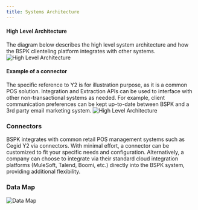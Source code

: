 ```yaml
---
title: Systems Architecture
---
```


#### High Level Architecture
The diagram below describes the high level system architecture and how the BSPK clienteling platform integrates with other systems.
![High Level Architecture](/images/highlevel-architecture.drawio.png)


#### Example of a connector
The specific reference to Y2 is for illustration purpose, as it is a common POS solution. Integration and Extraction APIs can be used to interface with other non-transactional systems as needed. For example, client communication preferences can be kept up-to-date between BSPK and a 3rd party email marketing system.
![High Level Architecture](/images/system-architecture.drawio.png)


### Connectors 

BSPK integrates with common retail POS management systems such as Cegid Y2 via connectors. With minimal effort, a connector can be customized to fit your specific needs and configuration. Alternatively, a company can choose to integrate via their standard cloud integration platforms (MuleSoft, Talend, Boomi, etc.) directly into the BSPK system, providing additional flexibility.

### Data Map 

![Data Map](/images/data-map.drawio.png)
 

